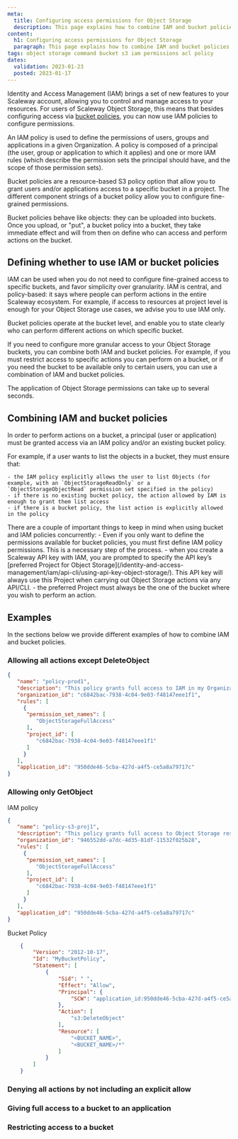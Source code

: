 ```yaml
---
meta:
  title: Configuring access permissions for Object Storage
  description: This page explains how to combine IAM and bucket policies to improve the configuration of your access permissions for Object Storage.
content:
  h1: Configuring access permissions for Object Storage
  paragraph: This page explains how to combine IAM and bucket policies to improve the configuration of your access permissions for Object Storage.
tags: object storage command bucket s3 iam permissions acl policy
dates:
  validation: 2023-01-23
  posted: 2023-01-17
---
```


Identity and Access Management (IAM) brings a set of new features to your Scaleway account, allowing you to control and manage access to your resources. For users of Scaleway Object Storage, this means that besides configuring access via [bucket policies](/storage/object/api-cli/bucket-policy/), you can now use IAM policies to configure permissions.

An IAM policy is used to define the permissions of users, groups and applications in a given Organization. A policy is composed of a principal (the user, group or application to which it applies) and one or more IAM rules (which describe the permission sets the principal should have, and the scope of those permission sets).

Bucket policies are a resource-based S3 policy option that allow you to grant users and/or applications access to a specific bucket in a project. The different component strings of a bucket policy allow you to configure fine-grained permissions.

Bucket policies behave like objects: they can be uploaded into buckets. Once you upload, or "put", a bucket policy into a bucket, they take immediate effect and will from then on define who can access and perform actions on the bucket.

## Defining whether to use IAM or bucket policies

IAM can be used when you do not need to configure fine-grained access to specific buckets, and favor simplicity over granularity. IAM is central, and policy-based: it says where people can perform actions in the entire Scaleway ecosystem. For example, if access to resources at project level is enough for your Object Storage use cases, we advise you to use IAM only.

Bucket policies operate at the bucket level, and enable you to state clearly who can perform different actions on which specific bucket.

If you need to configure more granular access to your Object Storage buckets, you can combine both IAM and bucket policies. For example, if you must restrict access to specific actions you can perform on a bucket, or if you need the bucket to be available only to certain users, you can use a combination of IAM and bucket policies.

<Message type="note">
  The application of Object Storage permissions can take up to several seconds.
</Message>

## Combining IAM and bucket policies

In order to perform actions on a bucket, a principal (user or application) must be granted access via an IAM policy and/or an existing bucket policy.

For example, if a user wants to list the objects in a bucket, they must ensure that:

    - the IAM policy explicitly allows the user to list Objects (for example, with an `ObjectStorageReadOnly` or a `ObjectStorageObjectRead` permission set specified in the policy)
    - if there is no existing bucket policy, the action allowed by IAM is enough to grant them list access
    - if there is a bucket policy, the list action is explicitly allowed in the policy

<Message type="important">
  There are a couple of important things to keep in mind when using bucket and IAM policies concurrently:
    - Even if you only want to define the permissions available for bucket policies, you must first define IAM policy permissions. This is a necessary step of the process.
    - when you create a Scaleway API key with IAM, you are prompted to specify the API key’s [preferred Project for Object Storage](/identity-and-access-management/iam/api-cli/using-api-key-object-storage/). This API key will always use this Project when carrying out Object Storage actions via any API/CLI.
    - the preferred Project must always be the one of the bucket where you wish to perform an action.
</Message>

## Examples

In the sections below we provide different examples of how to combine IAM and bucket policies.

### Allowing all actions except DeleteObject

```json
{
   "name": "policy-prod1",
   "description": "This policy grants full access to IAM in my Organization to application prod1",
   "organization_id": "c6842bac-7938-4c04-9e03-f48147eee1f1",
   "rules": [
     {
      "permission_set_names": [
         "ObjectStorageFullAccess"
      ],
      "project_id": [
         "c6842bac-7938-4c04-9e03-f48147eee1f1"
      ]
     }
   ],
   "application_id": "950dde46-5cba-427d-a4f5-ce5a8a79717c"
}
```

### Allowing only GetObject

IAM policy
```json
{
   "name": "policy-s3-proj1",
   "description": "This policy grants full access to Object Storage resources in Project 1 to application A",
   "organization_id": "946552dd-a7dc-4d35-81df-11532f025b28",
   "rules": [
     {
      "permission_set_names": [
         "ObjectStorageFullAccess"
      ],
      "project_id": [
         "c6842bac-7938-4c04-9e03-f48147eee1f1"
      ]
     }
   ],
   "application_id": "950dde46-5cba-427d-a4f5-ce5a8a79717c"
}
```
Bucket Policy
```json
    {
        "Version": "2012-10-17",
        "Id": "MyBucketPolicy",
        "Statement": [
            {
                "Sid": " ",
                "Effect": "Allow",
                "Principal": {
                    "SCW": "application_id:950dde46-5cba-427d-a4f5-ce5a8a79717c"
                },
                "Action": [
                    "s3:DeleteObject"
                ],
                "Resource": [
                    "<BUCKET_NAME>",
                    "<BUCKET_NAME>/*"
                ]
            }
        ]
    }
```
### Denying all actions by not including an explicit allow

### Giving full access to a bucket to an application

### Restricting access to a bucket